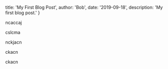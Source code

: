 
  title: 'My First Blog Post',
  author: 'Bob',
  date: '2019-09-18',
  description: 'My first blog post.'
}


<!-- content starts here -->

ncaccaj

 cslcma

 nckjacn

  ckacn

  ckacn
  
